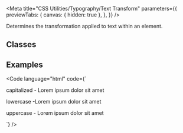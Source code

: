 
<Meta
  title="CSS Utilities/Typography/Text Transform"
  parameters={{
    previewTabs: {
      canvas: { hidden: true },
    },
  }}
/>

<Banner label="Text Transform" section="CSS Utilities" color="yellow" puzzle />

<Lead>Determines the transformation applied to text within an element.</Lead>

## Classes

<CssTypographyTextTransform />

## Examples

<Code
  language="html"
  code={`
<p class="capitalize">capitalized - Lorem ipsum dolor sit amet</p>
<p class="lowercase">lowercase -Lorem ipsum dolor sit amet</p>
<p class="uppercase">uppercase - Lorem ipsum dolor sit amet</p>
`}
/>

<Footer>
  <LinkCards>
    <LinkCard
      pageTitle="Foundation/Typography"
      description="Baloise Create is the corporate typeface. Its clear appearance underlines the modern and future-oriented brand expression."
    />
    <LinkCard
      pageTitle="Tokens/Overview"
      description="Design tokens serve as the definitive source for naming and storing design choices."
    />
  </LinkCards>
</Footer>

